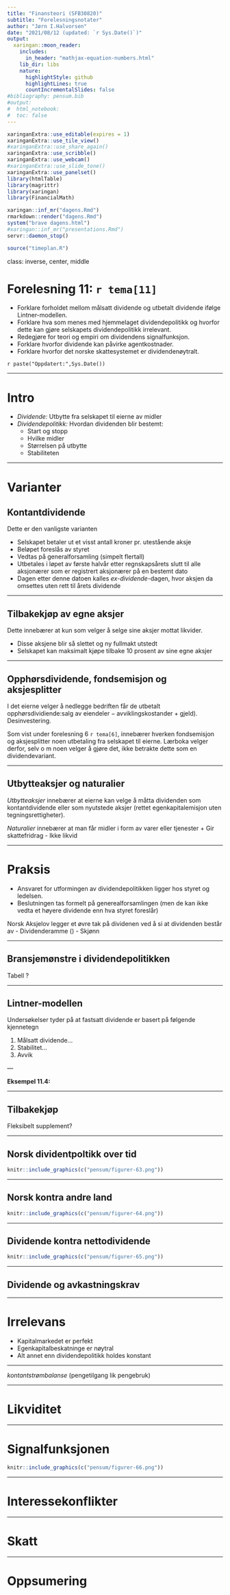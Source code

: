 ```yaml
---
title: "Finansteori (SFB30820)"
subtitle: "Forelesningsnotater"
author: "Jørn I.Halvorsen"
date: "2021/08/12 (updated: `r Sys.Date()`)"
output:
  xaringan::moon_reader:
    includes:
      in_header: "mathjax-equation-numbers.html"
    lib_dir: libs
    nature:
      highlightStyle: github
      highlightLines: true
      countIncrementalSlides: false
#bibliography: pensum.bib
#output: 
#  html_notebook:
#  toc: false
---
```


```r
xaringanExtra::use_editable(expires = 1)
xaringanExtra::use_tile_view()
#xaringanExtra::use_share_again()
xaringanExtra::use_scribble()
xaringanExtra::use_webcam()
#xaringanExtra::use_slide_tone()
xaringanExtra::use_panelset()
library(htmlTable)
library(magrittr)
library(xaringan)
library(FinancialMath)
```

```r
xaringan::inf_mr("dagens.Rmd")
rmarkdown::render("dagens.Rmd")
system("brave dagens.html")
#xaringan::inf_mr("presentations.Rmd")
servr::daemon_stop()
```

```r
source("timeplan.R")
```

class: inverse, center, middle


# Forelesning 11: `r tema[11]`

- Forklare forholdet mellom målsatt dividende og utbetalt dividende ifølge Lintner-modellen.
- Forklare hva som menes med hjemmelaget dividendepolitikk og hvorfor dette kan gjøre selskapets dividendepolitikk irrelevant.
- Redegjøre for teori og empiri om dividendens signalfunksjon.
- Forklare hvorfor dividende kan påvirke agentkostnader.
- Forklare hvorfor det norske skattesystemet er dividendenøytralt.

`r paste("Oppdatert:",Sys.Date())`

---

# Intro

- *Dividende:* Utbytte fra selskapet til eierne av midler
- *Dividendepolitikk:* Hvordan dividenden blir bestemt:
	- Start og stopp
	- Hvilke midler
	- Størrelsen på utbytte
	- Stabiliteten

---

# Varianter

## Kontantdividende

Dette er den vanligste varianten

- Selskapet betaler ut et visst antall kroner pr. utestående aksje
- Beløpet foreslås av styret
- Vedtas på generalforsamling (simpelt flertall)
- Utbetales i løpet av første halvår etter regnskapsårets slutt til alle aksjonærer som er registrert aksjonærer på en bestemt dato
- Dagen etter denne datoen kalles *ex-dividende-*dagen, hvor aksjen da omsettes uten rett til årets dividende

---

## Tilbakekjøp av egne aksjer

Dette innebærer at kun som velger å selge sine aksjer mottat likvider.

- Disse aksjene blir så slettet og ny fullmakt utstedt
- Selskapet kan maksimalt kjøpe tilbake 10 prosent av sine egne aksjer

---

## Opphørsdividende, fondsemisjon og aksjesplitter

I det eierne velger å nedlegge bedriften får de utbetalt opphørsdividiende:$\text{salg av eiendeler} - \text{avviklingskostander} + \text{gjeld})$. Desinvestering.

Som vist under forelesning 6 `r tema[6]`,  innebærer hverken fondsemisjon og aksjesplitter noen utbetaling fra selskapet til eierne. Lærboka velger derfor, selv o
m noen velger å gjøre det, ikke betrakte dette som en dividendevariant.

---

## Utbytteaksjer og naturalier

*Utbytteaksjer* innebærer at eierne kan velge å måtta dividenden som kontantdividende eller som nyutstede aksjer (rettet egenkapitalemisjon uten tegningsrettigheter).

*Naturalier* innebærer at man får midler i form av varer eller tjenester
+ Gir skattefridrag
- Ikke likvid

---

# Praksis

- Ansvaret for utformingen av dividendepolitikken ligger hos styret og ledelsen.
- Beslutningen tas formelt på generealforsamlingen (men de kan ikke vedta et høyere dividende enn hva styret foreslår)

Norsk Aksjelov legger et øvre tak på dividenen ved å si at dividenden består av
	 - Dividenderamme ()
	 - Skjønn 

---

## Bransjemønstre i dividendepolitikken

Tabell ?

---

## Lintner-modellen

Undersøkelser tyder på at fastsatt dividende er basert på følgende kjennetegn

1. Målsatt dividende...
1. Stabilitet...
1. Avvik

\begin{equation}
DIV_t = DIV_{t-1} + a[b(OPA)-DIV_{t_1}]
\end{equation}
---

**Eksempel 11.4:**

---

## Tilbakekjøp

Fleksibelt supplement?

---

## Norsk dividentpoltikk over tid

```r
knitr::include_graphics(c("pensum/figurer-63.png"))
```

---

## Norsk kontra andre land


```r
knitr::include_graphics(c("pensum/figurer-64.png"))
```

---

## Dividende kontra nettodividende

\begin{equation}
ND_t = D_t + TB_t - EM_t
\end{equation}

```r
knitr::include_graphics(c("pensum/figurer-65.png"))
```

---

## Dividende og avkastningskrav

---

# Irrelevans


- Kapitalmarkedet er perfekt
- Egenkapitalbeskatninge er nøytral
- Alt annet enn dividendepolitikk holdes konstant

---

*kontantstrømbalanse* (pengetilgang lik pengebruk)
\begin{equation}
Kontantstrøm fra driften + Ny gjeld + Ny egenkapital= Renter + Avdrag + Investeringer + Dividende
\end{equation}

\begin{equation}
\Delta Nytegnet egenkapital = \Delta Dividende
\end{equation}

---

# Likviditet

---

# Signalfunksjonen

```r
knitr::include_graphics(c("pensum/figurer-66.png"))
```

---

# Interessekonflikter

---

# Skatt

\begin{equation}
n^{*}_d = (1-s)(s_{Eg}-s_{Ed})
\end{equation}

---

# Oppsumering




